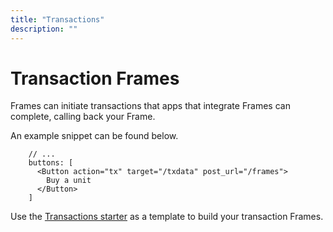 ```yaml
---
title: "Transactions"
description: ""
---
```


# Transaction Frames

Frames can initiate transactions that apps that integrate Frames can complete, calling back your Frame.

An example snippet can be found below.

```tsx
    // ...
    buttons: [
      <Button action="tx" target="/txdata" post_url="/frames">
        Buy a unit
      </Button>
    ]
```

Use the [Transactions starter](https://github.com/framesjs/frames.js/tree/main/examples/framesjs-starter/app/examples/new-api-transaction) as a template to build your transaction Frames.